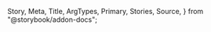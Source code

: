   Story,
  Meta,
  Title,
  ArgTypes,
  Primary,
  Stories,
  Source,
} from "@storybook/addon-docs";

<Meta of={ButtonStories} />

<Title />

<a
  href="https://www.figma.com/file/YF8AvIq0MclfhGDvKgzypp/NEW---ioBricks-Library?node-id=1503%3A23012&t=uLoNHekrc4UjtgwE-0"
  target="\_blank"
>
  View figma design
</a>
<Primary />

## How to set up

Add the following configurations to the `theme.tsx` and `Avatar.ts` files, respectively.

```tsx dark
const theme = {
  components: {
    Button: ConfigButton,
  },
};
```

```tsx dark
const ConfigButton: ButtonThemeConfiguration = {
  baseStyle: {},
  sizes: {},
  variants: {},
};
```

## Props

<ArgTypes of={ButtonStories} />

## Stories

<Stories title="" />
